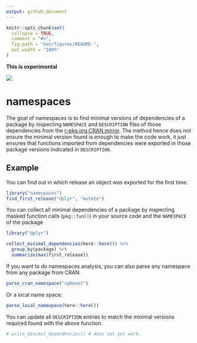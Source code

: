 ```yaml
---
output: github_document
---
```


<!-- README.md is generated from README.Rmd. Please edit that file -->

```r
knitr::opts_chunk$set(
  collapse = TRUE,
  comment = "#>",
  fig.path = "man/figures/README-",
  out.width = "100%"
)
```

**This is experimental**

![](https://img.shields.io/badge/lifecycle-experimental-orange.svg)



# namespaces

The goal of namespaces is to find minimal versions of dependencies of a package 
by inspecting `NAMESPACE` and `DESCRIPTION` files of those dependencies from the 
[r-pkg.org CRAN mirror](https://github.com/cran). The method hence does not 
ensure the minimal version found is enough to make the code work, it just 
ensures that functions imported from dependencies were exported in those 
package versions indicated in `DESCRIPTION`. 


## Example

You can find out in which release an object was exported for the first time.
```r
library("namespaces")
find_first_release("dplyr", "mutate")
```

You can collect all minimal dependencies of a package by inspecting 
masked function calls (`pkg::fun()`) in your source code and the `NAMESPACE` of
the package
```r
library("dplyr")

collect_minimal_dependencies(here::here()) %>%
  group_by(package) %>%
  summarize(max(first_release))
```

If you want to do namespaces analysis, you can also parse any namespace from
any package from CRAN.

```r
parse_cran_namespace("xgboost")
```

Or a local name space:
```r
parse_local_namespace(here::here())
```


You can update all `DESCRIPTION` entries to match the minimal versions 
required found with the above function.
```r
# write_minimal_dependencies() # does not yet work.
```

